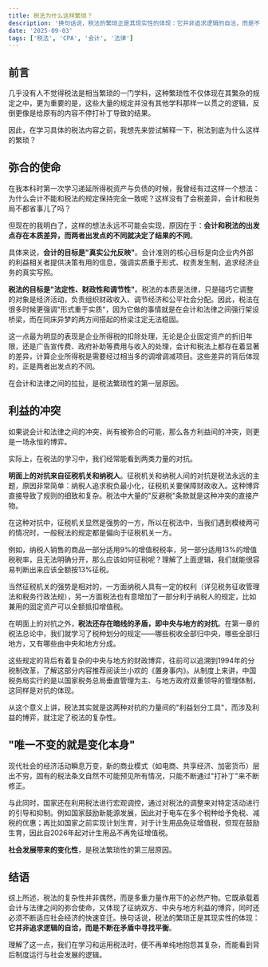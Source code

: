 ```yaml
---
title: 税法为什么这样繁琐？
description: '换句话说，税法的繁琐正是其现实性的体现：它并非追求逻辑的自洽，而是不断在矛盾中寻找平衡。'
date: '2025-09-03'
tags: ['税法', 'CPA', '会计', '法律']
---
```


## 前言

几乎没有人不觉得税法是相当繁琐的一门学科，这种繁琐性不仅体现在其繁杂的规定之中，更为重要的是，这些大量的规定并没有其他学科那样一以贯之的逻辑，反倒更像是给原有的内容不停打补丁导致的结果。

因此，在学习具体的税法内容之前，我想先来尝试解释一下，税法到底为什么这样的繁琐？

## 弥合的使命

在我本科时第一次学习递延所得税资产与负债的时候，我曾经有过这样一个想法：为什么会计不能和税法的规定保持完全一致呢？这样没有了会税差异，会计和税务局不都省事儿了吗？

但现在的我明白了，这样的想法永远不可能会实现，原因在于：**会计和税法的出发点存在本质差异，而两者出发点的不同就决定了结果的不同**。

具体来说，**会计的目标是"真实公允反映"**。会计准则的核心目标是向企业内外部的利益相关者提供决策有用的信息，强调实质重于形式、权责发生制，追求经济业务的真实写照。

**税法的目标是"法定性、财政性和调节性"**。税法的本质是法律，只是碰巧它调整的对象是经济活动，负责组织财政收入、调节经济和公平社会分配。因此，税法在很多时候更强调"形式重于实质"，因为它做的事情就是在会计和法律之间强行架设桥梁，而在同床异梦的两方间搭起的桥梁注定无法稳固。

这一点最为明显的表现是企业所得税的扣除处理，无论是企业固定资产的折旧年限，还是广告宣传费、政府补助等费用与收入的处理，会计和税法上都存在着显著的差异，计算企业所得税是需要经过相当多的调增调减项目。这些差异的背后体现的，正是两者出发点的不同。

在会计和法律之间的拉扯，是税法繁琐性的第一层原因。

## 利益的冲突

如果说会计和法律之间的冲突，尚有被弥合的可能，那么各方利益间的冲突，则更是一场永恒的博弈。

实际上，在税法的学习中，我们经常能看到两类力量的对抗。

**明面上的对抗来自征税机关和纳税人**。征税机关和纳税人间的对抗是税法永远的主题，原因非常简单：纳税人追求税负最小化，征税机关要保障财政收入。这种博弈直接导致了规则的细致和复杂。税法中大量的"反避税"条款就是这种冲突的直接产物。

在这种对抗中，征税机关显然是强势的一方，所以在税法中，当我们遇到模棱两可的情况时，一般税法的规定都是偏向于征税机关一方。

例如，纳税人销售的商品一部分适用9%的增值税税率，另一部分适用13%的增值税税率，且无法明确分开，那么应该如何征税呢？理解了上面逻辑，我们就能很容易判断出来应该全额按13%征税。

当然征税机关的强势是相对的，一方面纳税人具有一定的权利（详见税务征收管理法和税务行政法规），另一方面税法也有意增加了一部分利于纳税人的规定，比如兼用的固定资产可以全额抵扣增值税。

在明面上的对抗之外，**税法还存在暗线的矛盾，即中央与地方的对抗**。在第一章的税法总论中，我们就学习了税种划分的规定——哪些税收全部归中央，哪些全部归地方，又有哪些由中央和地方分成。

这些规定的背后有着复杂的中央与地方的财政博弈，往前可以追溯到1994年的分税制改革，了解这部分内容推荐阅读兰小欢的《置身事内》。从制度上来讲，中国税务局实行的是以国家税务总局垂直管理为主、与地方政府双重领导的管理体制，这同样是对抗的体现。

从这个意义上讲，税法其实就是这两种对抗的力量间的"利益划分工具"，而涉及利益的博弈，就注定了税法的复杂性。

## "唯一不变的就是变化本身"

现代社会的经济活动瞬息万变，新的商业模式（如电商、共享经济、加密货币）层出不穷，固有的税法条文自然不可能预见所有情况，只能不断通过"打补丁"来不断修正。

与此同时，国家还在利用税法进行宏观调控，通过对税法的调整来对特定活动进行的引导和抑制。例如国家鼓励新能源发展，因此对于电车在多个税种给予免税、减税的优惠；再比如国家之前实现计划生育，对于计生用品免征增值税，但现在鼓励生育，因此自2026年起对计生用品不再免征增值税。

**社会发展带来的变化性**，是税法繁琐性的第三层原因。

## 结语

综上所述，税法的复杂性并非偶然，而是多重力量作用下的必然产物。它既承载着会计与法律之间的弥合使命，又体现了征纳双方、中央与地方利益的博弈，同时还必须不断适应社会经济的快速变迁。换句话说，税法的繁琐正是其现实性的体现：**它并非追求逻辑的自洽，而是不断在矛盾中寻找平衡**。

理解了这一点，我们在学习和运用税法时，便不再单纯地抱怨其复杂，而能看到背后制度运行与社会发展的逻辑。
